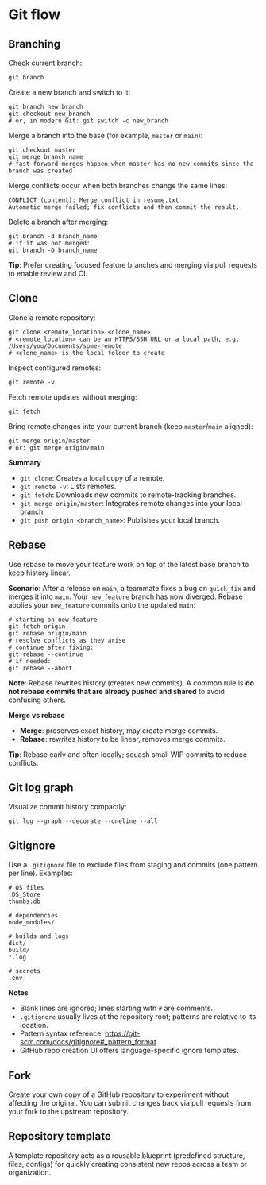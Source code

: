 # Git flow

## Branching

Check current branch:

~~~
git branch
~~~

Create a new branch and switch to it:

~~~
git branch new_branch
git checkout new_branch
# or, in modern Git: git switch -c new_branch
~~~

Merge a branch into the base (for example, `master` or `main`):

~~~
git checkout master
git merge branch_name
# fast-forward merges happen when master has no new commits since the branch was created
~~~

Merge conflicts occur when both branches change the same lines:

~~~
CONFLICT (content): Merge conflict in resume.txt
Automatic merge failed; fix conflicts and then commit the result.
~~~

Delete a branch after merging:

~~~
git branch -d branch_name
# if it was not merged:
git branch -D branch_name
~~~

**Tip**: Prefer creating focused feature branches and merging via pull requests to enable review and CI.

## Clone

Clone a remote repository:

~~~
git clone <remote_location> <clone_name>
# <remote_location> can be an HTTPS/SSH URL or a local path, e.g. /Users/you/Documents/some-remote
# <clone_name> is the local folder to create
~~~

Inspect configured remotes:

~~~
git remote -v
~~~

Fetch remote updates without merging:

~~~
git fetch
~~~

Bring remote changes into your current branch (keep `master`/`main` aligned):

~~~
git merge origin/master
# or: git merge origin/main
~~~

**Summary**

- `git clone`: Creates a local copy of a remote.
- `git remote -v`: Lists remotes.
- `git fetch`: Downloads new commits to remote-tracking branches.
- `git merge origin/master`: Integrates remote changes into your local branch.
- `git push origin <branch_name>`: Publishes your local branch.

## Rebase

Use rebase to move your feature work on top of the latest base branch to keep history linear.

**Scenario**: After a release on `main`, a teammate fixes a bug on `quick_fix` and merges it into `main`. Your `new_feature` branch has now diverged. Rebase applies your `new_feature` commits onto the updated `main`:

~~~
# starting on new_feature
git fetch origin
git rebase origin/main
# resolve conflicts as they arise
# continue after fixing:
git rebase --continue
# if needed:
git rebase --abort
~~~

**Note**: Rebase rewrites history (creates new commits). A common rule is **do not rebase commits that are already pushed and shared** to avoid confusing others.

**Merge vs rebase**

- **Merge**: preserves exact history, may create merge commits.
- **Rebase**: rewrites history to be linear, removes merge commits.

**Tip**: Rebase early and often locally; squash small WIP commits to reduce conflicts.

## Git log graph

Visualize commit history compactly:

~~~
git log --graph --decorate --oneline --all
~~~

## Gitignore

Use a `.gitignore` file to exclude files from staging and commits (one pattern per line). Examples:

~~~
# OS files
.DS_Store
thumbs.db

# dependencies
node_modules/

# builds and logs
dist/
build/
*.log

# secrets
.env
~~~

**Notes**

- Blank lines are ignored; lines starting with `#` are comments.
- `.gitignore` usually lives at the repository root; patterns are relative to its location.
- Pattern syntax reference: https://git-scm.com/docs/gitignore#_pattern_format
- GitHub repo creation UI offers language-specific ignore templates.

## Fork

Create your own copy of a GitHub repository to experiment without affecting the original. You can submit changes back via pull requests from your fork to the upstream repository.

## Repository template

A template repository acts as a reusable blueprint (predefined structure, files, configs) for quickly creating consistent new repos across a team or organization.